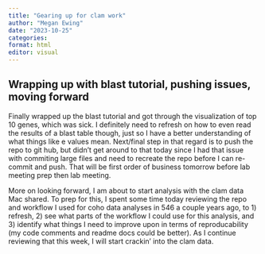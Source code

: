 ```yaml
---
title: "Gearing up for clam work"
author: "Megan Ewing"
date: "2023-10-25"
categories: 
format: html
editor: visual
---
```


## Wrapping up with blast tutorial, pushing issues, moving forward

Finally wrapped up the blast tutorial and got through the visualization of top 10 genes, which was sick. I definitely need to refresh on how to even read the results of a blast table though, just so I have a better understanding of what things like e values mean. Next/final step in that regard is to push the repo to git hub, but didn't get around to that today since I had that issue with commiting large files and need to recreate the repo before I can re-commit and push. That will be first order of business tomorrow before lab meeting prep then lab meeting.

More on looking forward, I am about to start analysis with the clam data Mac shared. To prep for this, I spent some time today reviewing the repo and workflow I used for coho data analyses in 546 a couple years ago, to 1) refresh, 2) see what parts of the workflow I could use for this analysis, and 3) identify what things I need to improve upon in terms of reproducability (my code comments and readme docs could be better). As I continue reviewing that this week, I will start crackin' into the clam data.
